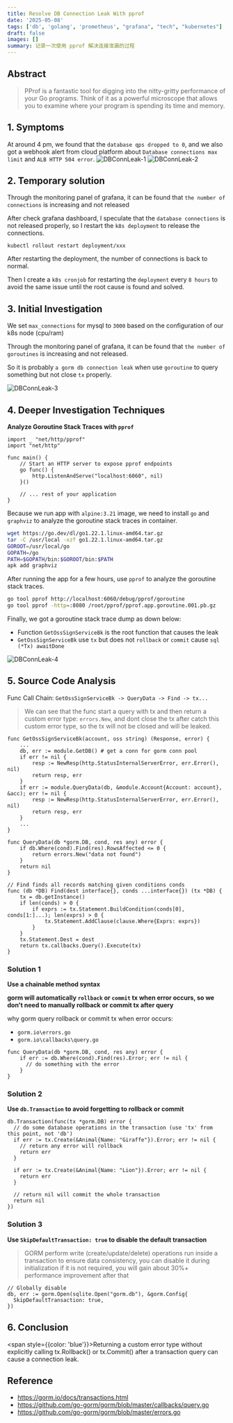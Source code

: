 ```yaml
---
title: Resolve DB Connection Leak With pprof
date: '2025-05-08'
tags: ['db', 'golang', 'prometheus', "grafana", "tech", "kubernetes"]
draft: false
images: []
summary: 记录一次使用 pprof 解决连接泄漏的过程
---
```


<TOCInline toc={props.toc} indentDepth={3} fromHeading={2} toHeading={6}/>

## Abstract

>  PProf is a fantastic tool for digging into the nitty-gritty performance of your Go programs. Think of it as a powerful microscope that allows you to examine where your program is spending its time and memory.

## 1. Symptoms

At around 4 pm, we found that the `database qps dropped to 0`, and we also got a webhook alert from cloud platform about `Database connections max limit` and `ALB HTTP 504 error`.
![DBConnLeak-1](/static/images/GormDBConnLeak/qpsto0.png)
![DBConnLeak-2](/static/images/GormDBConnLeak/uptomaxconnection.png)


## 2. Temporary solution

Through the monitoring panel of grafana, it can be found that `the number of connections` is increasing and not released

After check grafana dashboard, I speculate that the `database connections` is not released properly, so I restart the `k8s deployment` to release the connections.

```
kubectl rollout restart deployment/xxx
```

After restarting the deployment, the number of connections is back to normal.

Then I create a `k8s cronjob` for restarting the `deployment` every `8 hours` to avoid the same issue until the root cause is found and solved.

## 3. Initial Investigation

We set `max_connections` for mysql to `3000` based on the configuration of our k8s node (cpu/ram)

Through the monitoring panel of grafana, it can be found that `the number of goroutines` is increasing and not released.

So it is probably `a gorm db connection leak` when use `goroutine` to query something but not close `tx` properly.

![DBConnLeak-3](/static/images/GormDBConnLeak/goroutineMetric.png)

## 4. Deeper Investigation Techniques

**Analyze Goroutine Stack Traces with `pprof`**

```gotemplate
import _ "net/http/pprof"
import "net/http"

func main() {
    // Start an HTTP server to expose pprof endpoints
    go func() {
        http.ListenAndServe("localhost:6060", nil)
    }()

    // ... rest of your application
}
```

Because we run app with `alpine:3.21` image, we need to install `go` and `graphviz` to analyze the goroutine stack traces in container.

```bash
wget https://go.dev/dl/go1.22.1.linux-amd64.tar.gz
tar -C /usr/local -xzf go1.22.1.linux-amd64.tar.gz
GOROOT=/usr/local/go
GOPATH=/go
PATH=$GOPATH/bin:$GOROOT/bin:$PATH
apk add graphviz
```

After running the app for a few hours, use `pprof` to analyze the goroutine stack traces.

```bash
go tool pprof http://localhost:6060/debug/pprof/goroutine
go tool pprof -http=:8080 /root/pprof/pprof.app.goroutine.001.pb.gz
```

Finally, we got a goroutine stack trace dump as down below:
- Function `GetOssSignServiceBk` is the root function that causes the leak
- `GetOssSignServiceBk` use `tx` but does not `rollback` or `commit` cause `sql (*Tx) awaitDone`

![DBConnLeak-4](/static/images/GormDBConnLeak/goroutinedump.png)


## 5. Source Code Analysis

Func Call Chain: `GetOssSignServiceBk -> QueryData -> Find -> tx...`

> We can see that the func start a query with tx and then return a custom error type: `errors.New`, and dont close the tx after catch this custom error type, so the tx will not be closed and will be leaked.

```gotemplate
func GetOssSignServiceBk(account, oss string) (Response, error) {
	...
	db, err := module.GetDB() # get a conn for gorm conn pool
	if err != nil {
		resp := NewResp(http.StatusInternalServerError, err.Error(), nil)
		return resp, err
	}
	if err := module.QueryData(db, &module.Account{Account: account}, &acc); err != nil {
		resp := NewResp(http.StatusInternalServerError, err.Error(), nil)
		return resp, err
	}
	...
}

func QueryData(db *gorm.DB, cond, res any) error {
	if db.Where(cond).Find(res).RowsAffected <= 0 {
		return errors.New("data not found")
	}
	return nil
}

// Find finds all records matching given conditions conds
func (db *DB) Find(dest interface{}, conds ...interface{}) (tx *DB) {
	tx = db.getInstance()
	if len(conds) > 0 {
		if exprs := tx.Statement.BuildCondition(conds[0], conds[1:]...); len(exprs) > 0 {
			tx.Statement.AddClause(clause.Where{Exprs: exprs})
		}
	}
	tx.Statement.Dest = dest
	return tx.callbacks.Query().Execute(tx)
}
```

### Solution 1

**Use a chainable method syntax**

**gorm will automatically `rollback` or `commit` tx when error occurs, so we don't need to manually rollback or commit tx after query**

why gorm query rollback or commit tx when error occurs:
- `gorm.io\errors.go`
- `gorm.io\callbacks\query.go`


```gotemplate
func QueryData(db *gorm.DB, cond, res any) error {
    if err := db.Where(cond).Find(res).Error; err != nil {
      // do something with the error
    }
}
```
### Solution 2

**Use `db.Transaction` to avoid forgetting to rollback or commit**

```gotemplate
db.Transaction(func(tx *gorm.DB) error {
  // do some database operations in the transaction (use 'tx' from this point, not 'db')
  if err := tx.Create(&Animal{Name: "Giraffe"}).Error; err != nil {
    // return any error will rollback
    return err
  }

  if err := tx.Create(&Animal{Name: "Lion"}).Error; err != nil {
    return err
  }

  // return nil will commit the whole transaction
  return nil
})
```

### Solution 3

**Use `SkipDefaultTransaction: true` to disable the default transaction**

> GORM perform write (create/update/delete) operations run inside a transaction to ensure data consistency, you can disable it during initialization if it is not required, you will gain about 30%+ performance improvement after that

```gotemplate
// Globally disable
db, err := gorm.Open(sqlite.Open("gorm.db"), &gorm.Config{
  SkipDefaultTransaction: true,
})
```

## 6. Conclusion

<span style={{color: 'blue'}}>Returning a custom error type without explicitly calling tx.Rollback() or tx.Commit() after a transaction query can cause a connection leak.</span>

## Reference
- https://gorm.io/docs/transactions.html
- https://github.com/go-gorm/gorm/blob/master/callbacks/query.go
- https://github.com/go-gorm/gorm/blob/master/errors.go
